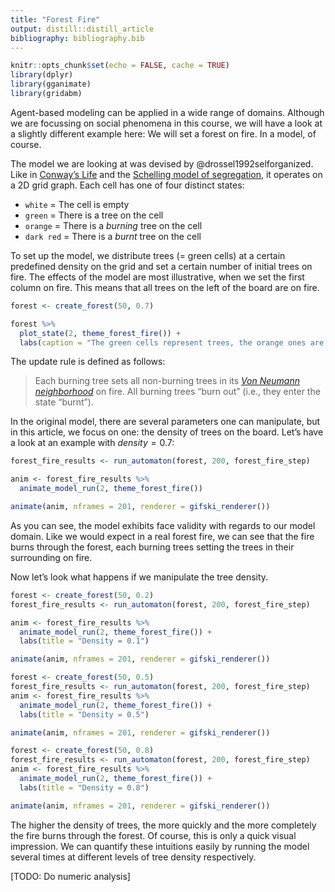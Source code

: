 ```yaml
---
title: "Forest Fire"
output: distill::distill_article
bibliography: bibliography.bib
---
```


```r
knitr::opts_chunk$set(echo = FALSE, cache = TRUE)
library(dplyr)
library(gganimate)
library(gridabm)
```

Agent-based modeling can be applied in a wide range of domains.
Although we are focussing on social phenomena in this course, we will have a look at a slightly different example here:
We will set a forest on fire.
In a model, of course.

The model we are looking at was devised by @drossel1992selforganized.
Like in [Conway's Life](./conways-life.html) and the [Schelling model of segregation](./schelling.html), it operates on a 2D grid graph.
Each cell has one of four distinct states:

* `white` = The cell is empty
* `green` = There is a tree on the cell
* `orange` = There is a *burning* tree on the cell
* `dark red` = There is a *burnt* tree on the cell

To set up the model, we distribute trees (= green cells) at a certain predefined density on the grid and set a certain number of initial trees on fire.
The effects of the model are most illustrative, when we set the first column on fire.
This means that all trees on the left of the board are on fire.

```r
forest <- create_forest(50, 0.7)

forest %>% 
  plot_state(2, theme_forest_fire()) +
  labs(caption = "The green cells represent trees, the orange ones are trees on fire.")
```

The update rule is defined as follows:

> Each burning tree sets all non-burning trees in its [*Von Neumann neighborhood*](./neighborhood-relations.html) on fire.
> All burning trees "burn out" (i.e., they enter the state "burnt").

In the original model, there are several parameters one can manipulate, but in this article, we focus on one: the density of trees on the board.
Let's have a look at an example with $density = 0.7$:

```r
forest_fire_results <- run_automaton(forest, 200, forest_fire_step)

anim <- forest_fire_results %>% 
  animate_model_run(2, theme_forest_fire())

animate(anim, nframes = 201, renderer = gifski_renderer())
```

As you can see, the model exhibits face validity with regards to our model domain.
Like we would expect in a real forest fire, we can see that the fire burns through the forest, each burning trees setting the trees in their surrounding on fire.

Now let's look what happens if we manipulate the tree density.

```r
forest <- create_forest(50, 0.2)
forest_fire_results <- run_automaton(forest, 200, forest_fire_step)

anim <- forest_fire_results %>% 
  animate_model_run(2, theme_forest_fire()) +
  labs(title = "Density = 0.1")

animate(anim, nframes = 201, renderer = gifski_renderer())
```

```r
forest <- create_forest(50, 0.5)
forest_fire_results <- run_automaton(forest, 200, forest_fire_step)
anim <- forest_fire_results %>% 
  animate_model_run(2, theme_forest_fire()) +
  labs(title = "Density = 0.5")

animate(anim, nframes = 201, renderer = gifski_renderer())
```

```r
forest <- create_forest(50, 0.8)
forest_fire_results <- run_automaton(forest, 200, forest_fire_step)
anim <- forest_fire_results %>% 
  animate_model_run(2, theme_forest_fire()) +
  labs(title = "Density = 0.8")

animate(anim, nframes = 201, renderer = gifski_renderer())
```


The higher the density of trees, the more quickly and the more completely the fire burns through the forest.
Of course, this is only a quick visual impression.
We can quantify these intuitions easily by running the model several times at different levels of tree density respectively.

[TODO: Do numeric analysis]